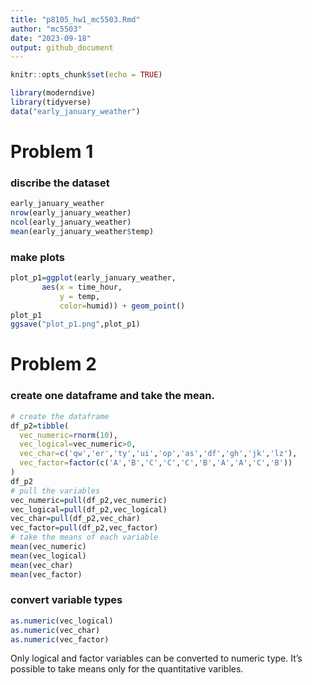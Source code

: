 ```yaml
---
title: "p8105_hw1_mc5503.Rmd"
author: "mc5503"
date: "2023-09-18"
output: github_document
---
```


```r
knitr::opts_chunk$set(echo = TRUE)
```

```r
library(moderndive)
library(tidyverse)
data("early_january_weather")
```
# Problem 1
### discribe the dataset
```r
early_january_weather
nrow(early_january_weather)
ncol(early_january_weather)
mean(early_january_weather$temp)
```

### make plots
```r
plot_p1=ggplot(early_january_weather,
       aes(x = time_hour,
           y = temp,
           color=humid)) + geom_point()
plot_p1
ggsave("plot_p1.png",plot_p1)
```

# Problem 2
### create one dataframe and take the mean.
```r
# create the dataframe
df_p2=tibble(
  vec_numeric=rnorm(10),
  vec_logical=vec_numeric>0,
  vec_char=c('qw','er','ty','ui','op','as','df','gh','jk','lz'),
  vec_factor=factor(c('A','B','C','C','C','B','A','A','C','B'))
)
df_p2
# pull the variables
vec_numeric=pull(df_p2,vec_numeric)
vec_logical=pull(df_p2,vec_logical)
vec_char=pull(df_p2,vec_char)
vec_factor=pull(df_p2,vec_factor)
# take the means of each variable
mean(vec_numeric)
mean(vec_logical)
mean(vec_char)
mean(vec_factor)
```

### convert variable types
```r
as.numeric(vec_logical)
as.numeric(vec_char)
as.numeric(vec_factor)
```
Only logical and factor variables can be converted to numeric type. 
It's possible to take means only for the quantitative varibles.